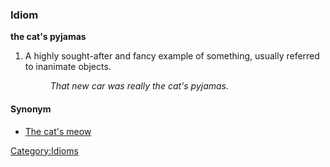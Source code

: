 ===Idiom===
'''the cat's pyjamas'''
#A highly sought-after and fancy example of something, usually referred to inanimate objects. 
#:''That new car was really the cat's pyjamas.''
[[Category:Idioms]]

====Synonym====

*[[The cat's meow]]